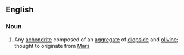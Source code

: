 ==English==

===Noun===
{{en-noun}}

# Any [[achondrite]] composed of an [[aggregate]] of [[diopside]] and [[olivine]]; thought to originate from [[Mars]]